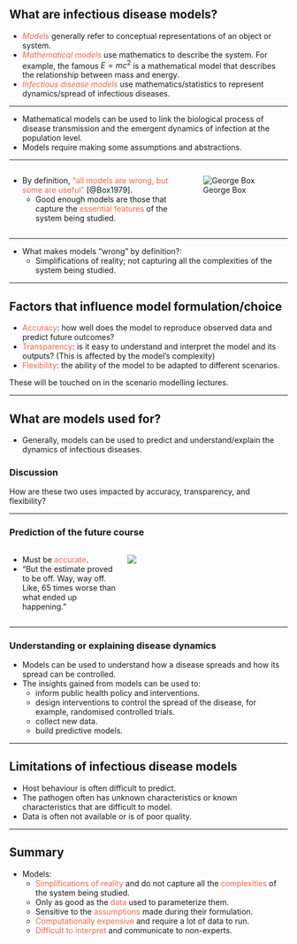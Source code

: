 ## What are infectious disease models?

-   [*Models*]{style="color:tomato;"} generally refer to conceptual representations of an object or system.
-   [*Mathematical models*]{style="color:tomato;"} use mathematics to describe the system. For example, the famous $E = mc^2$ is a mathematical model that describes the relationship between mass and energy.
-   [*Infectious disease models*]{style="color:tomato;"} use mathematics/statistics to represent dynamics/spread of infectious diseases.

------------------------------------------------------------------------

-   Mathematical models can be used to link the biological process of disease transmission and the emergent dynamics of infection at the population level.
-   Models require making some assumptions and abstractions.

------------------------------------------------------------------------

::: columns
::: {.column width="60%"}
-   By definition, ["all models are wrong, but some are useful"]{style="color:tomato"} [@Box1979].
    -   Good enough models are those that capture the [essential features]{style="color:tomato"} of the system being studied.
:::

::: {.column width="40%"}
![George Box](images/GeorgeEPBox.jpeg)
:::
:::

------------------------------------------------------------------------

-   What makes models "wrong" by definition?:
    -   Simplifications of reality; not capturing all the complexities of the system being studied.

------------------------------------------------------------------------

## Factors that influence model formulation/choice

-   [Accuracy]{style="color:tomato"}: how well does the model to reproduce observed data and predict future outcomes?
-   [Transparency]{style="color:tomato"}: is it easy to understand and interpret the model and its outputs? (This is affected by the model's complexity)
-   [Flexibility]{style="color:tomato"}: the ability of the model to be adapted to different scenarios.

::: notes
These will be touched on in the scenario modelling lectures.
:::

------------------------------------------------------------------------

## What are models used for?

-   Generally, models can be used to predict and understand/explain the dynamics of infectious diseases.

::: {.callout-caution collapse="true" icon="false"}
### Discussion

How are these two uses impacted by accuracy, transparency, and flexibility?
:::

------------------------------------------------------------------------

### Prediction of the future course

::: columns
::: {.column width="40%"}
-   Must be [accurate]{style="color:tomato;"}.
-   "But the estimate proved to be off. Way, way off. Like, 65 times worse than what ended up happening."
:::

::: {.column width="60%"}
![](images/wrong_ebola_deaths_estimate.png){fig-cap="[CDC’s top modeler courts controversy with disease estimate](https://apnews.com/domestic-news-domestic-news-fbb4fc8921d54201a1c5ca91e5b601f5)"}
:::
:::

------------------------------------------------------------------------

<!-- \< Insert examples of models that have made accurate predictions of the future course of an outbreak \> -->

<!-- - See <Justin Lessler, Derek A. T. Cummings, Mechanistic Models of Infectious Disease and Their Impact on Public Health, American Journal of Epidemiology, Volume 183, Issue 5, 1 March 2016, Pages 415–422, https://doi.org/10.1093/aje/kww021> -->

<!-- ------------------------------------------------------------------------ -->

### Understanding or explaining disease dynamics

-   Models can be used to understand how a disease spreads and how its spread can be controlled.
-   The insights gained from models can be used to:
    -   inform public health policy and interventions.
    -   design interventions to control the spread of the disease, for example, randomised controlled trials.
    -   collect new data.
    -   build predictive models.

<!-- \< Insert examples of models that explain the spread and dynamics of infectious diseases \> -->

<!-- - See <Justin Lessler, Derek A. T. Cummings, Mechanistic Models of Infectious Disease and Their Impact on Public Health, American Journal of Epidemiology, Volume 183, Issue 5, 1 March 2016, Pages 415–422, https://doi.org/10.1093/aje/kww021> -->

<!-- ------------------------------------------------------------------------ -->

<!-- \< Insert examples of models that evaluate the impact of interventions and determine the next course of action \> -->

<!-- ------------------------------------------------------------------------ -->

---

## Limitations of infectious disease models

-   Host behaviour is often difficult to predict.
-   The pathogen often has unknown characteristics or known characteristics that are difficult to model.
-   Data is often not available or is of poor quality.

------------------------------------------------------------------------

## Summary

-   Models:
    -   [Simplifications of reality]{style="color:tomato"} and do not capture all the [complexities]{style="color:tomato"} of the system being studied.
    -   Only as good as the [data]{style="color:tomato"} used to parameterize them.
    -   Sensitive to the [assumptions]{style="color:tomato"} made during their formulation.
    -   [Computationally expensive]{style="color:tomato"} and require a lot of data to run.
    -   [Difficult to interpret]{style="color:tomato"} and communicate to non-experts.
